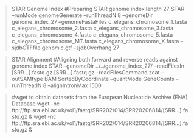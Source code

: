 > STAR Genome Index #Preparing STAR genome index length 27
STAR --runMode genomeGenerate --runThreadN 8 --genomeDir genome_index_27 --genomeFastaFiles c_elegans_chromosome_1.fasta c_elegans_chromosome_2.fasta c_elegans_chromosome_3.fasta c_elegans_chromosome_4.fasta c_elegans_chromosome_5.fasta c_elegans_chromosome_MT.fasta c_elegans_chromosome_X.fasta  --sjdbGTFfile  genomic.gtf --sjdbOverhang 27 

> STAR Alignment #Aligning both forward and reverse reads against genome index
STAR --genomeDir ../../genome_index_27/ --readFilesIn [SRR...].fastq.gz [SRR...].fastq.gz --readFilesCommand zcat --outSAMtype BAM SortedByCoordinate --quantMode GeneCounts --runThreadN 8 --alignIntronMax 1500

> #wget to obtain datasets from the European Nucleotide Archive (ENA) Database
wget -nc ftp://ftp.sra.ebi.ac.uk/vol1/fastq/SRR202/014/SRR20206814/[SRR...].fastq.gz &
wget -nc ftp://ftp.sra.ebi.ac.uk/vol1/fastq/SRR202/014/SRR20206814/[SRR...].fastq.gz &
